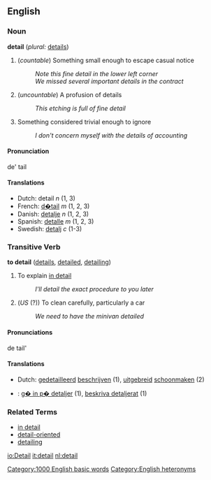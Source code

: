 ==English==

=== Noun ===
'''detail'''  (''plural:'' [[details]])
# (''countable'') Something small enough to escape casual notice
#: ''Note this fine detail in the lower left corner''
#: ''We missed several important details in the contract''
# (''uncountable'') A profusion of details
#: ''This etching is full of fine detail''
# Something considered trivial enough to ignore
#: ''I don't concern myself with the details of accounting''

==== Pronunciation ====
de' tail

====Translations====
*Dutch: detail ''n'' (1, 3)
*French: [[d�tail]] ''m'' (1, 2, 3)
*Danish: [[detalje]] ''n'' (1, 2, 3)
*Spanish: [[detalle]] ''m'' (1, 2, 3)
*Swedish: [[detalj]] ''c'' (1-3)

=== Transitive Verb ===
'''to detail'''  ([[details]], [[detailed]], [[detailing]])
# To explain [[in detail]]
#: ''I'll detail the exact procedure to you later''
# (''US'' (?)) To clean carefully, particularly a car
#: ''We need to have the minivan detailed''

==== Pronunciations ====
de tail'

====Translations====
*Dutch: [[gedetailleerd]] [[beschrijven]] (1), [[uitgebreid]] [[schoonmaken]] (2)
*{{sv}}: [[g� in p� detaljer]] (1), [[beskriva detaljerat]] (1)

=== Related Terms ===
*[[in detail]]
*[[detail-oriented]]
*[[detailing]]

[[Category:1000 English basic words]]
[[Category:English heteronyms]]

[[io:Detail]]
[[it:detail]]
[[nl:detail]]